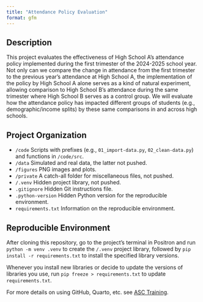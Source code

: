 ```yaml
---
title: "Attendance Policy Evaluation"
format: gfm
---
```


## Description

This project evaluates the effectiveness of High School A's attendance policy implemented during the first trimester of the 2024-2025 school year. Not only can we compare the change in attendance from the first trimester to the previous year’s attendance at High School A, the implementation of the policy by High School A alone serves as a kind of natural experiment, allowing comparison to High School B’s attendance during the same trimester where High School B serves as a control group. We will evaluate how the attendance policy has impacted different groups of students (e.g., demographic/income splits) by these same comparisons in and across high schools.

## Project Organization

- `/code` Scripts with prefixes (e.g., `01_import-data.py`, `02_clean-data.py`) and functions in `/code/src`.
- `/data` Simulated and real data, the latter not pushed.
- `/figures` PNG images and plots.
- `/private` A catch-all folder for miscellaneous files, not pushed.
- `/.venv` Hidden project library, not pushed.
- `.gitignore` Hidden Git instructions file.
- `.python-version` Hidden Python version for the reproducible environment.
- `requirements.txt` Information on the reproducible environment.

## Reproducible Environment

After cloning this repository, go to the project's terminal in Positron and run `python -m venv .venv` to create the `/.venv` project library, followed by `pip install -r requirements.txt` to install the specified library versions.

Whenever you install new libraries or decide to update the versions of libraries you use, run `pip freeze > requirements.txt` to update `requirements.txt`.

For more details on using GitHub, Quarto, etc. see [ASC Training](https://github.com/marcdotson/asc-training).
